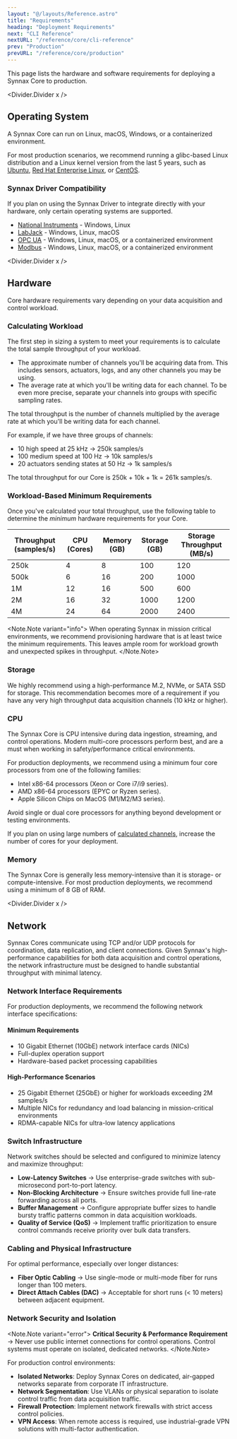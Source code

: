 ```yaml
---
layout: "@/layouts/Reference.astro"
title: "Requirements"
heading: "Deployment Requirements"
next: "CLI Reference"
nextURL: "/reference/core/cli-reference"
prev: "Production"
prevURL: "/reference/core/production"
---
```



This page lists the hardware and software requirements for deploying a Synnax Core to
production.

<Divider.Divider x />

## Operating System

A Synnax Core can run on Linux, macOS, Windows, or a containerized environment.

For most production scenarios, we recommend running a glibc-based Linux distribution and
a Linux kernel version from the last 5 years, such as
[Ubuntu](https://ubuntu.com/download/server),
[Red Hat Enterprise Linux](https://www.redhat.com/en/technologies/linux-platforms/enterprise-linux),
or [CentOS](https://www.centos.org/centos-stream/).

### Synnax Driver Compatibility

If you plan on using the Synnax Driver to integrate directly with your hardware, only
certain operating systems are supported.

- [National Instruments](https://docs.synnaxlabs.com/reference/driver/ni) - Windows,
  Linux
- [LabJack](https://docs.synnaxlabs.com/reference/driver/labjack) - Windows, Linux,
  macOS
- [OPC UA](https://docs.synnaxlabs.com/reference/driver/opc-ua) - Windows, Linux, macOS,
  or a containerized environment
- [Modbus](https://docs.synnaxlabs.com/reference/driver/modbus) - Windows, Linux, macOS,
  or a containerized environment

<Divider.Divider x />

## Hardware

Core hardware requirements vary depending on your data acquisition and control workload.

### Calculating Workload

The first step in sizing a system to meet your requirements is to calculate the total
sample throughput of your workload.

- The approximate number of channels you'll be acquiring data from. This includes
  sensors, actuators, logs, and any other channels you may be using.
- The average rate at which you'll be writing data for each channel. To be even more
  precise, separate your channels into groups with specific sampling rates.

The total throughput is the number of channels multiplied by the average rate at which
you'll be writing data for each channel.

For example, if we have three groups of channels:

- 10 high speed at 25 kHz -> 250k samples/s
- 100 medium speed at 100 Hz -> 10k samples/s
- 20 actuators sending states at 50 Hz -> 1k samples/s

The total throughput for our Core is 250k + 10k + 1k = 261k samples/s.

### Workload-Based Minimum Requirements

Once you've calculated your total throughput, use the following table to determine the
_minimum_ hardware requirements for your Core.

<Table>
  <thead>
    <th>Throughput (samples/s)</th>
    <th>CPU (Cores) </th>
    <th>Memory (GB)</th>
    <th>Storage (GB)</th>
    <th>Storage Throughput (MB/s)</th>
  </thead>
  <tbody>
    <tr>
      <td>250k</td>
      <td>4</td>
      <td>8</td>
      <td>100</td>
      <td>120</td>
    </tr>
    <tr>
      <td>500k</td>
      <td>6</td>
      <td>16</td>
      <td>200</td>
      <td>1000</td>
    </tr>
    <tr>
      <td>1M</td>
      <td>12</td>
      <td>16</td>
      <td>500</td>
      <td>600</td>
    </tr>
    <tr>
      <td>2M</td>
      <td>16</td>
      <td>32</td>
      <td>1000</td>
      <td>1200</td>
    </tr>
    <tr>
      <td>4M</td>
      <td>24</td>
      <td>64</td>
      <td>2000</td>
      <td>2400</td>
    </tr>
  </tbody>
</Table>

<Note.Note variant="info">
  When operating Synnax in mission critical environments, we recommend provisioning
  hardware that is at least twice the minimum requirements. This leaves ample room for
  workload growth and unexpected spikes in throughput.
</Note.Note>

### Storage

We highly recommend using a high-performance M.2, NVMe, or SATA SSD for storage. This
recommendation becomes more of a requirement if you have any very high throughput data
acquisition channels (10 kHz or higher).

### CPU

The Synnax Core is CPU intensive during data ingestion, streaming, and control
operations. Modern multi-core processors perform best, and are a must when working in
safety/performance critical environments.

For production deployments, we recommend using a minimum four core processors from one
of the following families:

- Intel x86-64 processors (Xeon or Core i7/i9 series).
- AMD x86-64 processors (EPYC or Ryzen series).
- Apple Silicon Chips on MacOS (M1/M2/M3 series).

Avoid single or dual core processors for anything beyond development or testing
environments.

If you plan on using large numbers of
[calculated channels](/reference/console/calculated-channels), increase the number of
cores for your deployment.

### Memory

The Synnax Core is generally less memory-intensive than it is storage- or
compute-intensive. For most production deployments, we recommend using a minimum of 8 GB
of RAM.

<Divider.Divider x />

## Network

Synnax Cores communicate using TCP and/or UDP protocols for coordination, data
replication, and client connections. Given Synnax's high-performance capabilities for
both data acquisition and control operations, the network infrastructure must be
designed to handle substantial throughput with minimal latency.

### Network Interface Requirements

For production deployments, we recommend the following network interface specifications:

#### Minimum Requirements

- 10 Gigabit Ethernet (10GbE) network interface cards (NICs)
- Full-duplex operation support
- Hardware-based packet processing capabilities

#### High-Performance Scenarios

- 25 Gigabit Ethernet (25GbE) or higher for workloads exceeding 2M samples/s
- Multiple NICs for redundancy and load balancing in mission-critical environments
- RDMA-capable NICs for ultra-low latency applications

### Switch Infrastructure

Network switches should be selected and configured to minimize latency and maximize
throughput:

- **Low-Latency Switches** -> Use enterprise-grade switches with sub-microsecond
  port-to-port latency.
- **Non-Blocking Architecture** -> Ensure switches provide full line-rate forwarding
  across all ports.
- **Buffer Management** -> Configure appropriate buffer sizes to handle bursty traffic
  patterns common in data acquisition workloads.
- **Quality of Service (QoS)** -> Implement traffic prioritization to ensure control
  commands receive priority over bulk data transfers.

### Cabling and Physical Infrastructure

For optimal performance, especially over longer distances:

- **Fiber Optic Cabling** -> Use single-mode or multi-mode fiber for runs longer than
  100 meters.
- **Direct Attach Cables (DAC)** -> Acceptable for short runs (< 10 meters) between
  adjacent equipment.

### Network Security and Isolation

<Note.Note variant="error">
  **Critical Security & Performance Requirement** -> Never use public internet
  connections for control operations. Control systems must operate on isolated,
  dedicated networks.
</Note.Note>

For production control environments:

- **Isolated Networks**: Deploy Synnax Cores on dedicated, air-gapped networks separate
  from corporate IT infrastructure.
- **Network Segmentation**: Use VLANs or physical separation to isolate control traffic
  from data acquisition traffic.
- **Firewall Protection**: Implement network firewalls with strict access control
  policies.
- **VPN Access**: When remote access is required, use industrial-grade VPN solutions
  with multi-factor authentication.
